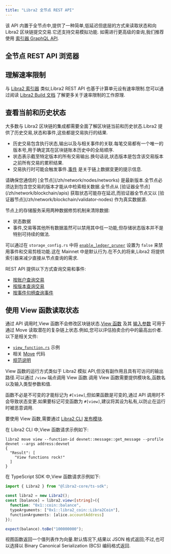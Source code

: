 ```yaml
---
title: "Libra2 全节点 REST API"
---
```



该 API 内置于全节点中,提供了一种简单,低延迟但底层的方式来读取状态和向 Libra2 区块链提交交易.它还支持交易模拟功能.
如需进行更高级的查询,我们推荐使用 [索引器 GraphQL API](/zh/build/indexer).

## 全节点 REST API 浏览器

<CardGrid>
  <LinkCard href="https://api.mainnet.libra2labs.com/v1/spec#/" title="主网全节点 REST API" description="主网 REST API 浏览器" target="_blank" />

  <LinkCard href="https://api.testnet.libra2labs.com/v1/spec#/" title="测试网全节点 REST API" description="测试网 REST API 浏览器" target="_blank" />

  <LinkCard href="https://api.devnet.libra2labs.com/v1/spec#/" title="开发网全节点 REST API" description="开发网 REST API 浏览器" target="_blank" />
</CardGrid>

## 理解速率限制

与 [Libra2 索引器](/zh/build/indexer/indexer-api) 类似,Libra2 REST API 也基于计算单元设有速率限制.您可以通过阅读 [Libra2 Build 文档](https://build.libra2labs.com/docs/start/billing) 了解更多关于速率限制的工作原理.

## 查看当前和历史状态

大多数与 Libra2 区块链的集成都需要全面了解区块链当前和历史状态.Libra2 提供了历史交易,状态和事件,这些都是交易执行的结果.

- 历史交易包含执行状态,输出以及与相关事件的关联.每笔交易都有一个唯一的版本号,用于确定其在区块链账本历史中的全局顺序.
- 状态表示截至特定版本的所有交易输出.换句话说,状态版本是包含该交易版本之前所有交易的累积结果.
- 交易执行时可能会触发事件.[事件](/zh/network/blockchain/events) 是关于链上数据变更的提示信息.

<Aside type="note">
  请确保您通信的 [全节点](/zh/network/nodes/networks) 是最新版本.全节点必须达到包含您交易的版本才能从中检索相关数据.全节点从 [验证器全节点](/zh/network/blockchain/apis) 获取状态可能存在延迟,而验证器全节点又以 [验证器节点](/zh/network/blockchain/validator-nodes) 作为真实数据源.
</Aside>

节点上的存储服务采用两种数据修剪机制来清除数据:

- 状态数据
- 事件,交易等其他所有数据虽然可以禁用其中任一功能,但存储状态版本并不是特别可持续的做法.

可以通过在 `storage_config.rs` 中将 [`enable_ledger_pruner`](https://github.com/libra2org/libra2-core/blob/cf0bc2e4031a843cdc0c04e70b3f7cd92666afcf/config/src/config/storage_config.rs#L141) 设置为 `false` 来禁用事件和交易剪枝功能.这在 Mainnet 中是默认行为.在不久的将来,Libra2 将提供索引器来减少直接从节点查询的需求.

REST API 提供以下方式查询交易和事件:

- [按账户查询交易](https://api.devnet.libra2labs.com/v1/spec#/operations/get_account_transactions)
- [按版本查询交易](https://api.devnet.libra2labs.com/v1/spec#/operations/get_transaction_by_version)
- [按事件句柄查询事件](https://api.devnet.libra2labs.com/v1/spec#/operations/get_events_by_event_handle)

## 使用 View 函数读取状态

通过 API 调用时,View 函数不会修改区块链状态.[View 函数](https://github.com/libra2org/libra2-core/blob/main/api/src/view_function.rs) 及其 [输入参数](https://github.com/libra2org/libra2-core/blob/main/api/types/src/view.rs) 可用于通过 Move 读取潜在的复杂链上状态.例如,您可以评估拍卖合约中的最高出价者.以下是相关文件:

- [`view_function.rs`](https://github.com/libra2org/libra2-core/blob/main/api/src/tests/view_function.rs) 示例
- 相关 [Move](https://github.com/libra2org/libra2-core/blob/90c33dc7a18662839cd50f3b70baece0e2dbfc71/libra2-move/framework/libra2-framework/sources/coin.move#L226) 代码
- [规范说明](https://github.com/libra2org/libra2-core/blob/90c33dc7a18662839cd50f3b70baece0e2dbfc71/api/doc/spec.yaml#L8513)

View 函数的运行方式类似于 Libra2 模拟 API,但没有副作用且具有可访问的输出路径.可以通过 `/view` 端点调用 View 函数.调用 View 函数需要提供模块名,函数名以及输入类型参数和值.

函数不必是不可变的才能标记为 `#[view]`,但如果函数是可变的,通过 API 调用时不会导致状态变更.如果要标记可变函数为 `#[view]`,建议将其设为私有,以防止在运行时被恶意调用.

要使用 View 函数,需要通过 [Libra2 CLI](/zh/build/cli) [发布模块](/zh/build/cli/working-with-move-contracts).

在 Libra2 CLI 中,View 函数请求示例如下:

```shellscript filename="终端"
libra2 move view --function-id devnet::message::get_message --profile devnet --args address:devnet
{
  "Result": [
    "View functions rock!"
  ]
}
```

在 TypeScript SDK 中,View 函数请求示例如下:

```typescript filename="index.ts"
import { Libra2 } from "@libra2-core/ts-sdk";

const libra2 = new Libra2();
const [balance] = libra2.view<[string]>({
  function: "0x1::coin::balance",
  typeArguments: ["0x1::libra2_coin::Libra2Coin"],
  functionArguments: [alice.accountAddress]
});

expect(balance).toBe("100000000");
```

视图函数返回一个值列表作为向量.默认情况下,结果以 JSON 格式返回;不过,也可以选择以 Binary Canonical Serialization (BCS) 编码格式返回.
